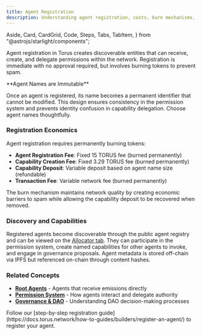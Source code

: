 ```yaml
---
title: Agent Registration
description: Understanding agent registration, costs, burn mechanisms, and the underlying concepts that power agent discovery.
---
```


  Aside,
  Card,
  CardGrid,
  Code,
  Steps,
  Tabs,
  TabItem,
} from "@astrojs/starlight/components";


Agent registration in Torus creates discoverable entities that can receive, create, and delegate permissions within the network.
Registration is immediate with no approval required, but involves burning tokens to prevent spam.

<Aside type="caution">
**Agent Names are Immutable**

Once an agent is registered, its name becomes a permanent identifier that cannot be modified.
This design ensures consistency in the permission system and prevents identity confusion in capability delegation.
 Choose agent names thoughtfully.
</Aside>

### Registration Economics

Agent registration requires permanently burning tokens:

- **Agent Registration Fee**: Fixed 15 TORUS fee (burned permanently)
- **Capability Creation Fee**: Fixed 3.29 TORUS fee (burned permanently)  
- **Capability Deposit**: Variable deposit based on agent name size (refundable)
- **Transaction Fee**: Variable network fee (burned permanently)

The burn mechanism maintains network quality by creating economic barriers to spam while allowing the capability deposit to be recovered when removed.

### Discovery and Capabilities

Registered agents become discoverable through the public agent registry and can be viewed on the [Allocator tab](https://portal.torus.network/root-allocator).
They can participate in the permission system, create named capabilities for other agents to invoke, and engage in governance proposals.
Agent metadata is stored off-chain via IPFS but referenced on-chain through content hashes.

### Related Concepts

- **[Root Agents](https://docs.torus.network/explanations/goal-leaders/root-agents/)** - Agents that receive emissions directly
- **[Permission System](https://docs.torus.network/explanations/system/permission-system/)** - How agents interact and delegate authority
- **[Governance & DAO](https://docs.torus.network/explanations/goal-leaders/governance-dao/)** - Understanding DAO decision-making processes

<Aside type="tip" title="Ready to Register?">
  Follow our [step-by-step registration guide](https://docs.torus.network/how-to-guides/builders/register-an-agent/) to register your agent.
</Aside>
